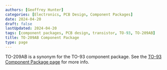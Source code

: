 ```yaml
---
authors: [Geoffrey Hunter]
categories: [Electronics, PCB Design, Component Packages]
date: 2024-04-20
draft: false
lastUpdated: 2024-04-20
tags: [component packages, PCB design, transistor, TO-93, TO-209AB]
title: TO-209AB Component Package
type: page
---
```



TO-209AB is a synonym for the TO-93 component package. See the [TO-93 Component Package page](/pcb-design/component-packages/to-93-component-package/) for more info.
